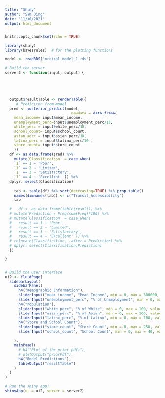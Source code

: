 ```yaml
---
title: "Shiny"
author: "Sam Ding"
date: "11/30/2021"
output: html_document
---
```


```r
knitr::opts_chunk$set(echo = TRUE)
```

```r
library(shiny)
library(bayesrules)  # for the plotting functions
```


```r
model <- readRDS("ordinal_model_1.rds") 
```

```r

# Build the server
server2 <- function(input, output) {
  
  

  

  output$resultTable <- renderTable({
     # Prediciton from model
  pred <- posterior_predict(model,
                              newdata = data.frame(
    mean_income= input$mean_income,
    unemployment_perc=input$unemployment_perc/10,
    white_perc = input$white_perc/10,
    school_count= input$school_count,
    asian_perc = input$asian_perc/10,
    latinx_perc = input$latinx_perc/10 ,
    store_count= input$store_count
    ))
  df <- as.data.frame(pred) %>%
    mutate(Classification  = case_when(
    `1` == 1 ~ 'Poor',
    `1` == 2 ~ 'Limited',
    `1` == 3 ~ 'Satisfactory',
    `1` == 4 ~ 'Excellent' )) %>%
  dplyr::select(Classification)
    
    tab <- table(df) %>% sort(decreasing=TRUE) %>% prop.table()
    names(dimnames(tab)) <- c("Transit_Accessibility")
    tab
    
  #   df <- as.data.frame(table(result)) %>% 
  # mutate(Prediction = Freq/sum(Freq)*100) %>%
  # mutate(Classification  = case_when(
  #   result == 1 ~ 'Poor', 
  #   result == 2 ~ 'Limited', 
  #   result == 3 ~ 'Satisfactory', 
  #   result == 4 ~ 'Excellent' )) %>% 
  # relocate(Classification, .after = Prediction) %>% 
  # dplyr::select(Classification,Prediction)
  })

}


# Build the user interface
ui2 <- fluidPage(
  sidebarLayout(
    sidebarPanel(
      h4("Demographic Information"), 
      sliderInput("mean_income", "Mean Income", min = 0, max = 300000, value = 10),
      sliderInput("unemployment_perc", "% of Unemployment", min = 0, max = 100, value = 1),
      h4("Population"), 
      sliderInput("white_perc", "% of White", min = 0, max = 100, value = 1),
      sliderInput("asian_perc", "% of Asian", min = 0, max = 100, value = 1),
      sliderInput("latinx_perc", "% of Latinx", min = 0, max = 100, value = 1),
      h4("Store and School Count"), 
      sliderInput("store_count", "Store Count", min = 0, max = 250, value = 1),
      sliderInput("school_count", "School Count", min = 0, max = 40, value = 1),
      
    ),
    mainPanel(
      # h4("Plot of the prior pdf:"), 
      # plotOutput("priorPdf"),
      h4("Model Predictions"), 
      tableOutput("resultTable")
    )
  )
)

# Run the shiny app!
shinyApp(ui = ui2, server = server2)
```

